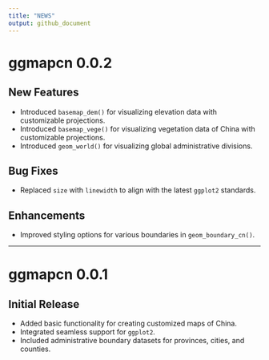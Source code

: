 ```yaml
---
title: "NEWS"
output: github_document
---
```


# ggmapcn 0.0.2

## New Features

- Introduced `basemap_dem()` for visualizing elevation data with customizable projections.
- Introduced `basemap_vege()` for visualizing vegetation data of China with customizable projections.
- Introduced `geom_world()` for visualizing global administrative divisions.

## Bug Fixes

- Replaced `size` with `linewidth` to align with the latest `ggplot2` standards.

## Enhancements

- Improved styling options for various boundaries in `geom_boundary_cn()`.

---

# ggmapcn 0.0.1

## Initial Release

- Added basic functionality for creating customized maps of China.
- Integrated seamless support for `ggplot2`.
- Included administrative boundary datasets for provinces, cities, and counties.
